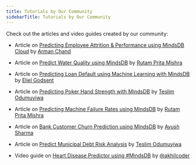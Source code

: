 ```yaml
---
title: Tutorials by Our Community
sidebarTitle: Tutorials by Our Community
---
```


Check out the articles and video guides created by our community:

- Article on [Predicting Employee Attrition & Performance using MindsDB Cloud](https://dev.to/armanchand/predicting-employee-attrition-performance-using-mindsdb-cloud-3cm6)
  by [Arman Chand](https://dev.to/armanchand)

- Article on [Predict Water Quality using MindsDB](https://dev.to/rutamhere/predict-water-quality-using-mindsdb-4hm4)
  by [Rutam Prita Mishra](https://community.ops.io/rutamhere)

- Article on [Predicting Loan Default using Machine Learning with MindsDB](https://medium.com/@godsenteliel/predicting-loan-default-using-machine-learning-with-mindsdb-187ae59da5d)
  by [Eliel Godsent](https://medium.com/@godsenteliel)

- Article on [Predicting Poker Hand Strength with MindsDB](https://teslimodus.medium.com/predicting-poker-hand-strength-with-mindsdb-d541c73009a2)
  by [Teslim Odumuyiwa](https://medium.com/@teslimodus)

- Article on [Predicting Machine Failure Rates using MindsDB](https://community.ops.io/rutamhere/predicting-machine-failure-rates-using-mindsdb-4dkn)
  by [Rutam Prita Mishra](https://community.ops.io/rutamhere)

- Article on [Bank Customer Churn Prediction using MindsDB](https://medium.com/@ayushsharmaa101/thanks-for-reading-dfec90467ddb)
  by [Ayush Sharma](https://github.com/ayushthe1)

- Article on [Predict Municipal Debt Risk Analysis](https://teslimodus.medium.com/predict-municipal-debt-risk-analysis-5c5416502a29)
  by [Teslim Odumuyiwa](https://github.com/Tes-program)

- Video guide on [Heart Disease Predictor using #MindsDB](https://youtu.be/vtVM6pL1ANo) by
  [@akhilcoder](https://twitter.com/akhilcoder)